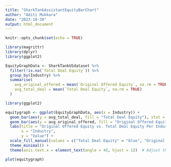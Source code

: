 ```yaml
---
title: "SharkTankAssistantEquityBarChart"
author: "Aditi Mukkara"
date: "2023-10-20"
output: html_document
---
```


```r
knitr::opts_chunk$set(echo = TRUE)

library(magrittr)
library(dplyr)
library(ggplot2)

EquityGraphData <- SharkTankUSdataset %>%
  filter(!is.na(`Total Deal Equity`)) %>%
  group_by(Industry) %>%
  summarise(
    avg_original_offered = mean(`Original Offered Equity`, na.rm = TRUE),
    avg_total_deal = mean(`Total Deal Equity`, na.rm = TRUE)
  )

library(ggplot2)


```


```r
equitygraph <- ggplot(EquityGraphData, aes(x = Industry)) +
  geom_bar(aes(y = avg_total_deal, fill = "Total Deal Equity"), stat = "identity", position = position_dodge(width = 0.8)) +
  geom_bar(aes(y = avg_original_offered, fill = "Original Offered Equity"), stat = "identity", position = position_dodge(width = 0.8)) +
  labs(title = "Original Offered Equity vs. Total Deal Equity Per Industry On Average",
       x = "Industry",
       y = "Value") +
  scale_fill_manual(values = c("Total Deal Equity" = "blue", "Original Offered Equity" = "red")) +
  theme_minimal() +
  theme(axis.text.x = element_text(angle = 45, hjust = 1))  # Adjust the size as needed

plot(equitygraph)
```
